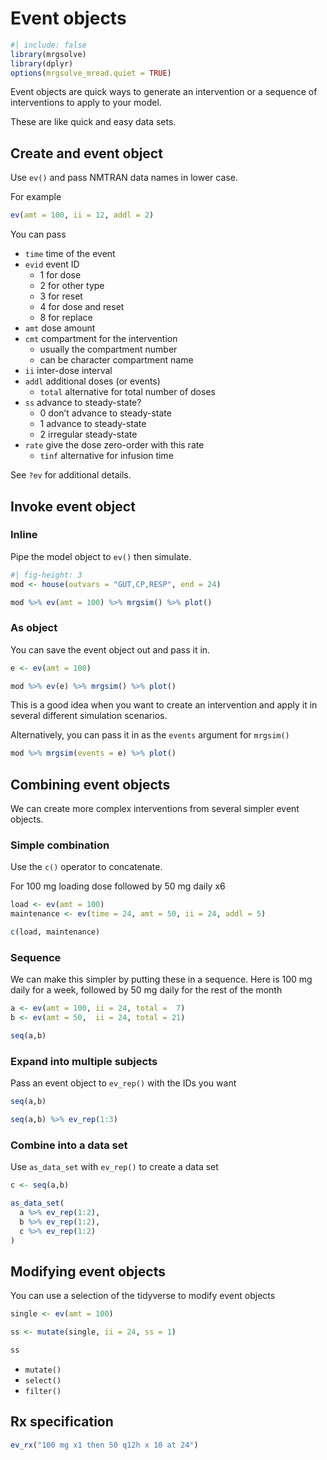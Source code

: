 # Event objects

```r
#| include: false
library(mrgsolve)
library(dplyr)
options(mrgsolve_mread.quiet = TRUE)
```

Event objects are quick ways to generate an intervention or
a sequence of interventions to apply to your model. 

These are like quick and easy data sets. 


## Create and event object


Use `ev()` and pass NMTRAN data names in lower case. 

For example

```r
ev(amt = 100, ii = 12, addl = 2)
```

You can pass

- `time` time of the event
- `evid` event ID
  - 1 for dose
  - 2 for other type
  - 3 for reset
  - 4 for dose and reset
  - 8 for replace
- `amt` dose amount
- `cmt` compartment for the intervention
  - usually the compartment number
  - can be character compartment name
- `ii` inter-dose interval
- `addl` additional doses (or events)
  - `total` alternative for total number of doses
- `ss` advance to steady-state?
  - 0 don't advance to steady-state
  - 1 advance to steady-state
  - 2 irregular steady-state
- `rate` give the dose zero-order with this rate
  - `tinf` alternative for infusion time 


See `?ev` for additional details. 

## Invoke event object


### Inline

Pipe the model object to `ev()` then simulate.

```r
#| fig-height: 3
mod <- house(outvars = "GUT,CP,RESP", end = 24)

mod %>% ev(amt = 100) %>% mrgsim() %>% plot()
```

### As object

You can save the event object out and pass it in. 

```r
e <- ev(amt = 100) 

mod %>% ev(e) %>% mrgsim() %>% plot()
```

This is a good idea when you want to create an intervention 
and apply it in several different simulation scenarios.


Alternatively, you can pass it in as the `events` argument
for `mrgsim()`

```r
mod %>% mrgsim(events = e) %>% plot()
```

## Combining event objects 

We can create more complex interventions from several
simpler event objects. 

### Simple combination

Use the `c()` operator to concatenate. 

For 100 mg loading dose followed by 50 mg daily x6

```r
load <- ev(amt = 100) 
maintenance <- ev(time = 24, amt = 50, ii = 24, addl = 5)

c(load, maintenance)
```

### Sequence

We can make this simpler by putting these in a sequence. Here is 
100 mg daily for a week, followed by 50 mg daily for the rest of the month

```r
a <- ev(amt = 100, ii = 24, total =  7) 
b <- ev(amt = 50,  ii = 24, total = 21)

seq(a,b)
```


### Expand into multiple subjects

Pass an event object to `ev_rep()` with the IDs you want

```r
seq(a,b)

seq(a,b) %>% ev_rep(1:3)
```


### Combine into a data set

Use `as_data_set` with `ev_rep()` to create a data set

```r
c <- seq(a,b) 

as_data_set(
  a %>% ev_rep(1:2), 
  b %>% ev_rep(1:2), 
  c %>% ev_rep(1:2)
)
```

## Modifying event objects

You can use a selection of the tidyverse to modify event objects

```r
single <- ev(amt = 100) 

ss <- mutate(single, ii = 24, ss = 1)  

ss
```

- `mutate()`
- `select()`
- `filter()`

## Rx specification


```r
ev_rx("100 mg x1 then 50 q12h x 10 at 24")
```

